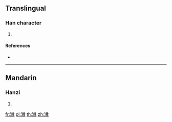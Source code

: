 {{character info/new}}
==Translingual==

===Han character===
{{Han char|rn=85|rad=水|as=10|sn=13|four=|canj=EJID}}

# {{defn|Han|sort=水10}}

====References====
* {{Han ref|kx=0640.170|dkj=17962|hdz=31693.010|uh=6EA8|ud=28328}}

----

==Mandarin==

===Hanzi===
{{cmn-hanzi|pin=[[cái]] ([[cai2]])|wg=ts'ai<sup>2</sup>}}

# {{defn|lang=cmn|sort=水10}}

[[fr:溨]]
[[pl:溨]]
[[th:溨]]
[[zh:溨]]